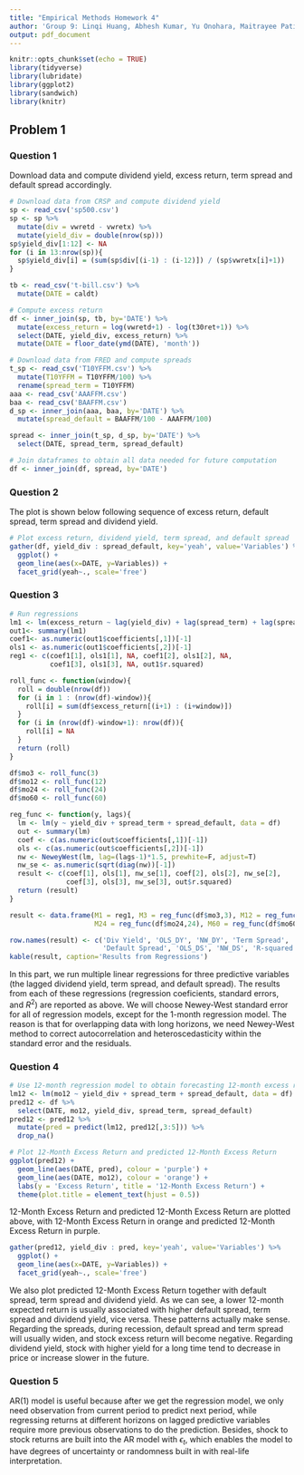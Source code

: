 ```yaml
---
title: "Empirical Methods Homework 4"
author: 'Group 9: Linqi Huang, Abhesh Kumar, Yu Onohara, Maitrayee Patil, Redmond Xia'
output: pdf_document
---
```


```r
knitr::opts_chunk$set(echo = TRUE)
library(tidyverse)
library(lubridate)
library(ggplot2)
library(sandwich)
library(knitr)
```

## Problem 1
### Question 1
Download data and compute dividend yield, excess return, term spread and default spread accordingly.

```r
# Download data from CRSP and compute dividend yield
sp <- read_csv('sp500.csv') 
sp <- sp %>% 
  mutate(div = vwretd - vwretx) %>% 
  mutate(yield_div = double(nrow(sp)))
sp$yield_div[1:12] <- NA  
for (i in 13:nrow(sp)){
  sp$yield_div[i] = (sum(sp$div[(i-1) : (i-12)]) / (sp$vwretx[i]+1))
}

tb <- read_csv('t-bill.csv') %>% 
  mutate(DATE = caldt)

# Compute excess return
df <- inner_join(sp, tb, by='DATE') %>% 
  mutate(excess_return = log(vwretd+1) - log(t30ret+1)) %>% 
  select(DATE, yield_div, excess_return) %>% 
  mutate(DATE = floor_date(ymd(DATE), 'month'))

# Download data from FRED and compute spreads
t_sp <- read_csv('T10YFFM.csv') %>% 
  mutate(T10YFFM = T10YFFM/100) %>% 
  rename(spread_term = T10YFFM)
aaa <- read_csv('AAAFFM.csv')
baa <- read_csv('BAAFFM.csv')
d_sp <- inner_join(aaa, baa, by='DATE') %>%
  mutate(spread_default = BAAFFM/100 - AAAFFM/100)

spread <- inner_join(t_sp, d_sp, by='DATE') %>% 
  select(DATE, spread_term, spread_default) 

# Join dataframes to obtain all data needed for future computation
df <- inner_join(df, spread, by='DATE') 
```

### Question 2
The plot is shown below following sequence of excess return, default spread, term spread and dividend yield.

```r
# Plot excess return, dividend yield, term spread, and default spread
gather(df, yield_div : spread_default, key='yeah', value='Variables') %>% 
  ggplot() + 
  geom_line(aes(x=DATE, y=Variables)) + 
  facet_grid(yeah~., scale='free')
```

### Question 3
```r
# Run regressions
lm1 <- lm(excess_return ~ lag(yield_div) + lag(spread_term) + lag(spread_default), data = df)
out1<- summary(lm1)
coef1<- as.numeric(out1$coefficients[,1])[-1]
ols1 <- as.numeric(out1$coefficients[,2])[-1]
reg1 <- c(coef1[1], ols1[1], NA, coef1[2], ols1[2], NA,
          coef1[3], ols1[3], NA, out1$r.squared)

roll_func <- function(window){
  roll = double(nrow(df))
  for (i in 1 : (nrow(df)-window)){
    roll[i] = sum(df$excess_return[(i+1) : (i+window)])
  }
  for (i in (nrow(df)-window+1): nrow(df)){
    roll[i] = NA
  }
  return (roll)
}

df$mo3 <- roll_func(3)
df$mo12 <- roll_func(12)
df$mo24 <- roll_func(24)
df$mo60 <- roll_func(60)

reg_func <- function(y, lags){
  lm <- lm(y ~ yield_div + spread_term + spread_default, data = df)
  out <- summary(lm)
  coef <- c(as.numeric(out$coefficients[,1])[-1])
  ols <- c(as.numeric(out$coefficients[,2])[-1])
  nw <- NeweyWest(lm, lag=(lags-1)*1.5, prewhite=F, adjust=T)
  nw_se <- as.numeric(sqrt(diag(nw))[-1])
  result <- c(coef[1], ols[1], nw_se[1], coef[2], ols[2], nw_se[2], 
              coef[3], ols[3], nw_se[3], out$r.squared)
  return (result)
}

result <- data.frame(M1 = reg1, M3 = reg_func(df$mo3,3), M12 = reg_func(df$mo12,12), 
                     M24 = reg_func(df$mo24,24), M60 = reg_func(df$mo60,60))

row.names(result) <- c('Div Yield', 'OLS_DY', 'NW_DY', 'Term Spread', 'OLS_TS', 'NW_TS', 
                       'Default Spread', 'OLS_DS', 'NW_DS', 'R-squared')
kable(result, caption='Results from Regressions')
```

In this part, we run multiple linear regressions for three predictive variables (the lagged dividend yield, term spread, and default spread). The results from each of these regressions (regression coeficients, standard errors, and $R^2$) are reported as above. We will choose Newey-West standard error for all of regression models, except for the 1-month regression model. The reason is that for overlapping data with long horizons, we need Newey-West method to correct autocorrelation and heteroscedasticity within the standard error and the residuals. 

### Question 4
```r
# Use 12-month regression model to obtain forecasting 12-month excess return
lm12 <- lm(mo12 ~ yield_div + spread_term + spread_default, data = df)
pred12 <- df %>% 
  select(DATE, mo12, yield_div, spread_term, spread_default) 
pred12 <- pred12 %>% 
  mutate(pred = predict(lm12, pred12[,3:5])) %>% 
  drop_na()

# Plot 12-Month Excess Return and predicted 12-Month Excess Return
ggplot(pred12) +
  geom_line(aes(DATE, pred), colour = 'purple') +
  geom_line(aes(DATE, mo12), colour = 'orange') +
  labs(y = 'Excess Return', title = '12-Month Excess Return') +
  theme(plot.title = element_text(hjust = 0.5)) 
```

12-Month Excess Return and predicted 12-Month Excess Return are plotted above, with 12-Month Excess Return in orange and predicted 12-Month Excess Return in purple. 

```r
gather(pred12, yield_div : pred, key='yeah', value='Variables') %>% 
  ggplot() + 
  geom_line(aes(x=DATE, y=Variables)) + 
  facet_grid(yeah~., scale='free')
```

We also plot predicted 12-Month Excess Return together with default spread, term spread and dividend yield. As we can see, a lower 12-month expected return is usually associated with higher default spread, term spread and dividend yield, vice versa. These patterns actually make sense. Regarding the spreads, during recession, default spread and term spread will usually widen, and stock excess return will become negative. Regarding dividend yield, stock with higher yield for a long time tend to decrease in price or increase slower in the future. 

### Question 5
AR(1) model is useful because after we get the regression model, we only need observation from current period to predict next period, while regressing returns at different horizons on lagged predictive variables require more previous observations to do the prediction. Besides, shock to stock returns are built into the AR model with $\epsilon_t$, which enables the model to have degrees of uncertainty or randomness built in with real-life interpretation. 

